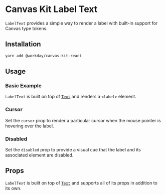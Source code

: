 


<Meta title="Components/Text/Label Text/React" />

# Canvas Kit Label Text

`LabelText` provides a simple way to render a label with built-in support for Canvas type tokens.

## Installation

```sh
yarn add @workday/canvas-kit-react
```

## Usage

### Basic Example

`LabelText` is built on top of [`Text`](/components/text/text/) and renders a `<label>` element.

<ExampleCodeBlock code={Basic} />

### Cursor

Set the `cursor` prop to render a particular cursor when the mouse pointer is hovering over the
label.

<ExampleCodeBlock code={Cursor} />

### Disabled

Set the `disabled` prop to provide a visual cue that the label and its associated element are
disabled.

<ExampleCodeBlock code={Disabled} />

## Props

`LabelText` is built on top of [`Text`](/components/text/text/) and supports all of its props in
addition to its own.

<ArgsTable of={LabelComponent} />
